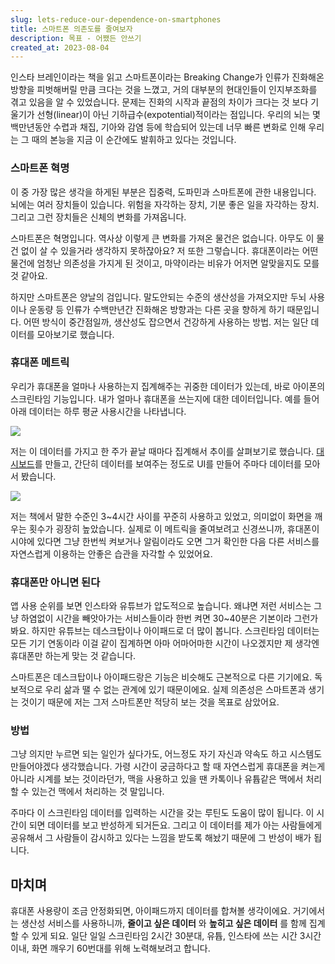 ```yaml
---
slug: lets-reduce-our-dependence-on-smartphones
title: 스마트폰 의존도를 줄여보자
description: 목표 - 어쨌든 안쓰기
created_at: 2023-08-04
---
```


인스타 브레인이라는 책을 읽고 스마트폰이라는 Breaking Change가 인류가 진화해온 방향을 피벗해버릴 만큼 크다는 것을 느꼈고, 거의
대부분의 현대인들이 인지부조화를 겪고 있음을 알 수 있었습니다. 문제는 진화의 시작과 끝점의 차이가 크다는 것 보다 기울기가
선형(linear)이 아닌 기하급수(expotential)적이라는 점입니다. 우리의 뇌는 몇백만년동안 수렵과 채집, 기아와 감염 등에
학습되어 있는데 너무 빠른 변화로 인해 우리는 그 때의 본능을 지금 이 순간에도 발휘하고 있다는 것입니다.

### 스마트폰 혁명

이 중 가장 많은 생각을 하게된 부분은 집중력, 도파민과 스마트폰에 관한 내용입니다. 뇌에는 여러 장치들이 있습니다. 위험을 자각하는 장치,
기분 좋은 일을 자각하는 장치. 그리고 그런 장치들은 신체의 변화를 가져옵니다.

스마트폰은 혁명입니다. 역사상 이렇게 큰 변화를 가져온 물건은 없습니다. 아무도 이 물건 없이 살 수 있을거라 생각하지 못하잖아요? 저 또한
그렇습니다. 휴대폰이라는 어떤 물건에 엄청난 의존성을 가지게 된 것이고, 마약이라는 비유가 어저면 알맞을지도 모를 것 같아요.

하지만 스마트폰은 양날의 검입니다. 말도안되는 수준의 생산성을 가져오지만 두뇌 사용이나 운동량 등 인류가 수백만년간 진화해온 방향과는 다른
곳을 향하게 하기 때문입니다. 어떤 방식이 중간점일까, 생산성도 잡으면서 건강하게 사용하는 방법. 저는 일단 데이터를 모아보기로 했습니다.

### 휴대폰 메트릭

우리가 휴대폰을 얼마나 사용하는지 집계해주는 귀중한 데이터가 있는데, 바로 아이폰의 스크린타임 기능입니다. 내가 얼마나 휴대폰을 쓰는지에
대한 데이터입니다. 예를 들어 아래 데이터는 하루 평균 사용시간을 나타냅니다.

![](http://t1.daumcdn.net/brunch/service/user/aVyy/image/lnoe1jyIYS4XkqGAYQAbnpFQFH8.jpeg)

저는 이 데이터를 가지고 한 주가 끝날 때마다 집계해서 추이를 살펴보기로 했습니다.
[대시보드](https://www.hojunin.com/profess)를 만들고, 간단히 데이터를 보여주는 정도로 UI를 만들어 주마다
데이터를 모아서 봤습니다.

![](http://t1.daumcdn.net/brunch/service/user/aVyy/image/-mAjjW3_BeTfSXLlUzLgTsDOZdc.png)

저는 책에서 말한 수준인 3~4시간 사이를 꾸준히 사용하고 있었고, 의미없이 화면을 깨우는 횟수가 굉장히 높았습니다. 실제로 이 메트릭을
줄여보려고 신경쓰니까, 휴대폰이 시야에 있다면 그냥 한번씩 켜보거나 알림이라도 오면 그거 확인한 다음 다른 서비스를 자연스럽게 이용하는
안좋은 습관을 자각할 수 있었어요.

### 휴대폰만 아니면 된다

앱 사용 순위를 보면 인스타와 유튜브가 압도적으로 높습니다. 왜냐면 저런 서비스는 그냥 하염없이 시간을 빼앗아가는 서비스들이라 한번 켜면
30~40분은 기본이라 그런가봐요. 하지만 유튜브는 데스크탑이나 아이패드로 더 많이 봅니다. 스크린타임 데이터는 모든 기기 연동이라 이걸
같이 집계하면 아마 어마어마한 시간이 나오겠지만 제 생각엔 휴대폰만 하는게 맞는 것 같습니다.

스마트폰은 데스크탑이나 아이패드랑은 기능은 비슷해도 근본적으로 다른 기기에요. 독보적으로 우리 삶과 땔 수 없는 관계에 있기 때문이에요.
실제 의존성은 스마트폰과 생기는 것이기 때문에 저는 그저 스마트폰만 적당히 보는 것을 목표로 삼았어요.

### 방법

그냥 의지만 누르면 되는 일인가 싶다가도, 어느정도 자기 자신과 약속도 하고 시스템도 만들어야겠다 생각했습니다. 가령 시간이 궁금하다고 할
때 자연스럽게 휴대폰을 켜는게 아니라 시계를 보는 것이라던가, 맥을 사용하고 있을 땐 카톡이나 유튭같은 맥에서 처리할 수 있는건 맥에서
처리하는 것 말입니다.

주마다 이 스크린타임 데이터를 입력하는 시간을 갖는 루틴도 도움이 많이 됩니다. 이 시간이 되면 데이터를 보고 반성하게 되거든요. 그리고 이
데이터를 제가 아는 사람들에게 공유해서 그 사람들이 감시하고 있다는 느낌을 받도록 해놨기 때문에 그 반성이 배가 됩니다.

## 마치며

휴대폰 사용량이 조금 안정화되면, 아이패드까지 데이터를 합쳐볼 생각이에요. 거기에서는 생산성 서비스를 사용하니까, **줄이고 싶은 데이터**
와 **높히고 싶은 데이터** 를 함께 집계할 수 있게 되요. 일단 일일 스크린타임 2시간 30분대, 유튭, 인스타에 쓰는 시간 3시간
이내, 화면 깨우기 60번대를 위해 노력해보려고 합니다.
